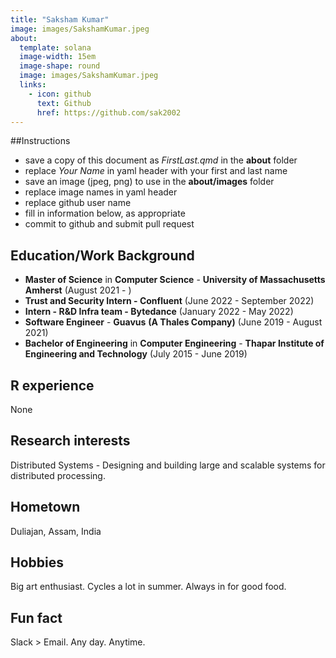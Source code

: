 ```yaml
---
title: "Saksham Kumar"
image: images/SakshamKumar.jpeg
about:
  template: solana
  image-width: 15em
  image-shape: round
  image: images/SakshamKumar.jpeg
  links:
    - icon: github
      text: Github
      href: https://github.com/sak2002
---
```


##Instructions

-   save a copy of this document as *FirstLast.qmd* in the **about** folder
-   replace *Your Name* in yaml header with your first and last name
-   save an image (jpeg, png) to use in the **about/images** folder
-   replace image names in yaml header
-   replace github user name
-   fill in information below, as appropriate
-   commit to github and submit pull request

## Education/Work Background

-   **Master of Science** in **Computer Science** - **University of Massachusetts Amherst** (August 2021 - )
-   **Trust and Security Intern - Confluent** (June 2022 - September 2022)
-   **Intern - R&D Infra team - Bytedance** (January 2022 - May 2022)
-   **Software Engineer** - **Guavus** **(A Thales Company)** (June 2019 - August 2021)
-   **Bachelor of Engineering** in **Computer Engineering** - **Thapar Institute of Engineering and Technology** (July 2015 - June 2019)

## R experience

None

## Research interests

Distributed Systems - Designing and building large and scalable systems for distributed processing.

## Hometown

Duliajan, Assam, India

## Hobbies

Big art enthusiast. Cycles a lot in summer. Always in for good food.

## Fun fact

Slack \> Email. Any day. Anytime.
